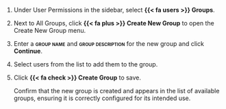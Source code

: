 1. Under User Permissions in the sidebar, select **{{< fa users >}} Groups**.

1. Next to All Groups, click **{{< fa plus >}} Create New Group** to open the Create New Group menu.

1. Enter a **[group name]{.smallcaps}** and **[group description]{.smallcaps}** for the new group and click **Continue**.

1. Select users from the list to add them to the group.

1. Click **{{< fa check >}} Create Group** to save.

    Confirm that the new group is created and appears in the list of available groups, ensuring it is correctly configured for its intended use.